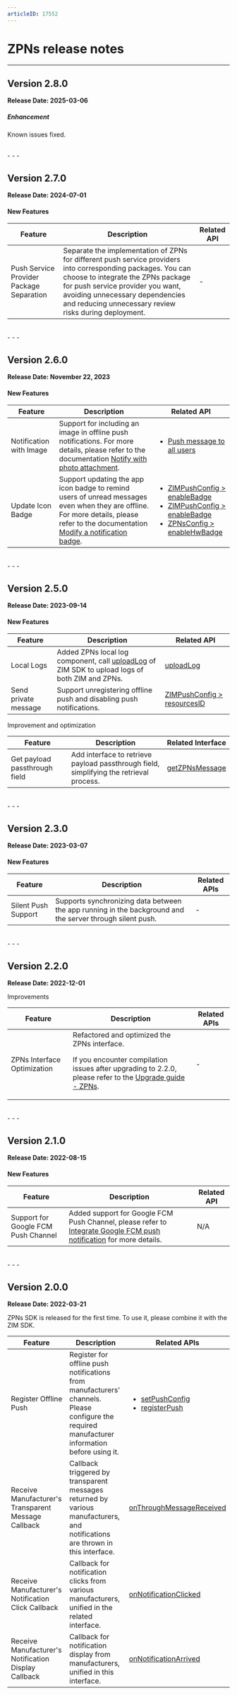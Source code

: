 ```yaml
---
articleID: 17552
---
```



# ZPNs release notes

---

## Version 2.8.0

**Release Date: 2025-03-06**

<h5>Enhancement</h5>

Known issues fixed.

<br/>
- - -

## Version 2.7.0

**Release Date: 2024-07-01**

<h4>New Features</h4>

| Feature | Description | Related API |
|-------|-------|-------|
| Push Service Provider Package Separation | Separate the implementation of ZPNs for different push service providers into corresponding packages. You can choose to integrate the ZPNs package for push service provider you want, avoiding unnecessary dependencies and reducing unnecessary review risks during deployment. | - |

<br/>
- - -

## Version 2.6.0

**Release Date: November 22, 2023**

<h4>New Features</h4>

| Feature | Description | Related API |
|-------|-------|-------|
| Notification with Image | Support for including an image in offline push notifications. For more details, please refer to the documentation [Notify with photo attachment](./../Offline%20push%20notifications/Best%20Practices/Notify%20with%20photo%20attachment.mdx). | <ul><li>[Push message to all users](/zim-server/push-message-to-all-users)</li></ul> |
| Update Icon Badge | Support updating the app icon badge to remind users of unread messages even when they are offline. For more details, please refer to the documentation [Modify a notification badge](./../Offline%20push%20notifications/Best%20Practices/Modify%20a%20notification%20badge.mdx). | <ul><li>[ZIMPushConfig > enableBadge](@enableBadge-ZIMPushConfig)</li><li>[ZIMPushConfig > enableBadge](@badgeIncrement-ZIMPushConfig)</li><li>[ZPNsConfig > enableHwBadge](@enableHwBadge-ZPNsConfig)</li></ul> |

<br/>
- - -


## Version 2.5.0

**Release Date: 2023-09-14**

<h4>New Features</h4>

| Feature | Description | Related API |
|-------|-------|-------|
| Local Logs | Added ZPNs local log component, call [uploadLog](@uploadLog) of ZIM SDK to upload logs of both ZIM and ZPNs. | [uploadLog](@uploadLog) |
| Send private message  | Support unregistering offline push and disabling push notifications. | [ZIMPushConfig > resourcesID](@resourcesID-ZIMPushConfig) |

<p class="hthree">Improvement and optimization</p>

| Feature | Description | Related Interface |
| ------- | ----------- | ----------------- |
| Get payload passthrough field | Add interface to retrieve payload passthrough field, simplifying the retrieval process. | [getZPNsMessage](@getZPNsMessage) |
<br/>
- - -

## Version 2.3.0

**Release Date: 2023-03-07**

<h4>New Features</h4>

| Feature | Description | Related APIs |
|-------|-------|-------|
| Silent Push Support | Supports synchronizing data between the app running in the background and the server through silent push. | - |

<br/>
- - -

## Version 2.2.0

**Release Date: 2022-12-01**

<p class="hthree">Improvements</p>

| Feature | Description | Related APIs |
|-------|-------|-------|
| ZPNs Interface Optimization | Refactored and optimized the ZPNs interface. <Warning title="Warning"><p>If you encounter compilation issues after upgrading to 2.2.0, please refer to the [Upgrade guide - ZPNs](./ZPNs%20upgrade%20guide.mdx).</p></Warning> | - |

<br/>
- - -

## Version 2.1.0

**Release Date: 2022-08-15**

<h4>New Features</h4>

| Feature | Description | Related API |
|-------|-------|-------|
| Support for Google FCM Push Channel | Added support for Google FCM Push Channel, please refer to [Integrate Google FCM push notification](./../Offline%20push%20notifications/Integrate%20FCM.mdx) for more details. | N/A |
<br/>
- - -



## Version 2.0.0

**Release Date: 2022-03-21**

ZPNs SDK is released for the first time. To use it, please combine it with the ZIM SDK.

| Feature | Description | Related APIs |
|-------|-------|-------|
| Register Offline Push | Register for offline push notifications from manufacturers' channels. Please configure the required manufacturer information before using it. | <ul><li>[setPushConfig](@setPushConfig)</li><li>[registerPush](@registerPush)</li></ul> |
| Receive Manufacturer's Transparent Message Callback | Callback triggered by transparent messages returned by various manufacturers, and notifications are thrown in this interface. | [onThroughMessageReceived](@onThroughMessageReceived) |
| Receive Manufacturer's Notification Click Callback | Callback for notification clicks from various manufacturers, unified in the related interface. | [onNotificationClicked](@onNotificationClicked)|
| Receive Manufacturer's Notification Display Callback | Callback for notification display from manufacturers, unified in this interface. | [onNotificationArrived](@onNotificationArrived)|
